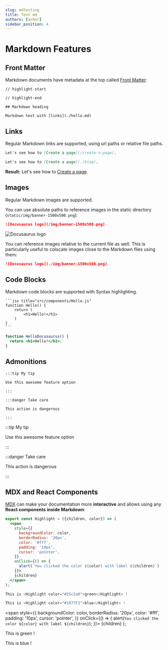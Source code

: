 ```yaml
---
slug: mdtesting
title: Test md
authors: [asher]
sidebar_position: 4
---
```


# Markdown Features

## Front Matter

Markdown documents have metadata at the top called [Front Matter](https://jekyllrb.com/docs/front-matter/):

```text title="my-doc.md"
// highlight-start

// highlight-end

## Markdown heading

Markdown text with [links](./hello.md)
```
<!--truncate-->
## Links

Regular Markdown links are supported, using url paths or relative file paths.

```md
Let's see how to [Create a page](/create-a-page).
```

```md
Let's see how to [Create a page](./blog).
```

**Result:** Let's see how to [Create a page](./firstblog.md).

## Images

Regular Markdown images are supported.

You can use absolute paths to reference images in the static directory (`static/img/banner-1500x500.png`):

```md
![Docusaurus logo](/img/banner-1500x500.png)
```

![Docusaurus logo](/img/banner-1500x500.png)

You can reference images relative to the current file as well. This is particularly useful to colocate images close to the Markdown files using them:

```md
![Docusaurus logo](./img/banner-1500x500.png)
```

## Code Blocks

Markdown code blocks are supported with Syntax highlighting.

    ```jsx title="src/components/Hello.js"
    function Hello() {
        return (
            <h1>Hello!</h1>
        )
    }
    ```

```jsx title="src/components/HelloDocusaurus.js"
function HelloDocusaurus() {
  return <h1>Hello!</h1>;
}
```

## Admonitions

    :::tip My tip

    Use this awesome feature option

    :::

    :::danger Take care

    This action is dangerous

    :::

:::tip My tip

Use this awesome feature option

:::

:::danger Take care

This action is dangerous

:::

## MDX and React Components

[MDX](https://mdxjs.com/) can make your documentation more **interactive** and allows using any **React components inside Markdown**:

```jsx
export const Highlight = ({children, color}) => (
  <span
    style={{
      backgroundColor: color,
      borderRadius: '20px',
      color: '#fff',
      padding: '10px',
      cursor: 'pointer',
    }}
    onClick={() => {
      alert(`You clicked the color ${color} with label ${children}`)
    }}>
    {children}
  </span>
);

This is <Highlight color="#25c2a0">green</Highlight> !

This is <Highlight color="#1877F2">blue</Highlight> !
```

  <span
    style={{
      backgroundColor: color,
      borderRadius: '20px',
      color: '#fff',
      padding: '10px',
      cursor: 'pointer',
    }}
    onClick={() => {
      alert(`You clicked the color ${color} with label ${children}`);
    }}>
    {children}
  </span>
);

This is <Highlight color="#25c2a0">green</Highlight> !

This is <Highlight color="#1877F2">blue</Highlight> !
